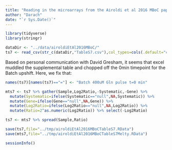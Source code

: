 ```yaml
---
title: "Reading in the microarrays from the Airoldi et al 2016 MBoC paper"
author: "Darach"
date: "`r Sys.Date()`"
---
```


```r
library(tidyverse)
library(stringr)
```

```r
dataDir <- "../data/airoldiEtAl2016MBoC/"
ts7 <- read_csv(str_c(dataDir,"TableS7.csv"),col_types=cols(.default="c"))
```

Based on personal communication with David Gresham, it seems that 
excel muddled the supplemental table and chopped off the 0min 
timepoint for the Batch upshift. Here, we fix that:

```r
names(ts7)[names(ts7)=="="] <- "Batch 400uM Gln pulse t=0 min"

mts7 <- ts7 %>% gather(Sample,Log2Ratio,-Systematic,-Gene) %>%
  mutate(Systematic=ifelse(Systematic=="null",NA,Systematic)) %>%
  mutate(Gene=ifelse(Gene=="null",NA,Gene)) %>%
  mutate(Log2Ratio=ifelse(Log2Ratio=="null",NA,Log2Ratio)) %>%
  mutate(Ratio=2^as.numeric(Log2Ratio)) %>% select(-Log2Ratio) 

ts7 <- mts7 %>% spread(Sample,Ratio)

save(ts7,file="../tmp/airoldiEtAl2016MBoCTableS7.RData")
save(mts7,file="../tmp/airoldiEtAl2016MBoCTableS7Melty.RData")

```

```r
sessionInfo()
```

